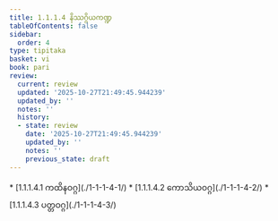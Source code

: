 ```yaml
---
title: 1.1.1.4 နိဿဂ္ဂိယကဏ္ဍ
tableOfContents: false
sidebar:
  order: 4
type: tipitaka
basket: vi
book: pari
review:
  current: review
  updated: '2025-10-27T21:49:45.944239'
  updated_by: ''
  notes: ''
  history:
  - state: review
    date: '2025-10-27T21:49:45.944239'
    updated_by: ''
    notes: ''
    previous_state: draft
---
```



<ReviewStatus review={frontmatter.review} showDetails={true} />

<HypothesisAnnotation frontmatter={frontmatter} />

<DynamicBreadcrumb />



<TableOfContents book="pari" section="1.1.1.4">
* [1.1.1.4.1 ကထိနဝဂ္ဂ](./1-1-1-4-1/)
* [1.1.1.4.2 ကောသိယဝဂ္ဂ](./1-1-1-4-2/)
* [1.1.1.4.3 ပတ္တဝဂ္ဂ](./1-1-1-4-3/)
</TableOfContents>